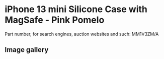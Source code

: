 
# iPhone 13 mini Silicone Case with MagSafe - Pink Pomelo

Part number, for search engines, auction websites and such: MM1V3ZM/A

## Image gallery

<div style={{ width: "768px" }}>
  <GalleryComponent
    images={[
      {
        original: "/everysource/MM1V3.png",
        thumbnail: "/everypreview/MM1V3.png",
      },
      {
        original: "/everysource/MM1V3_AV1.png",
        thumbnail: "/everypreview/MM1V3_AV1.png",
      },
      {
        original: "/everysource/MM1V3_AV2.png",
        thumbnail: "/everypreview/MM1V3_AV2.png",
      },
      {
        original: "/everysource/MM1V3_AV3.png",
        thumbnail: "/everypreview/MM1V3_AV3.png",
      },
      {
        original: "/everysource/MM1V3_AV4.png",
        thumbnail: "/everypreview/MM1V3_AV4.png",
      }
    ]}
  />
</div>